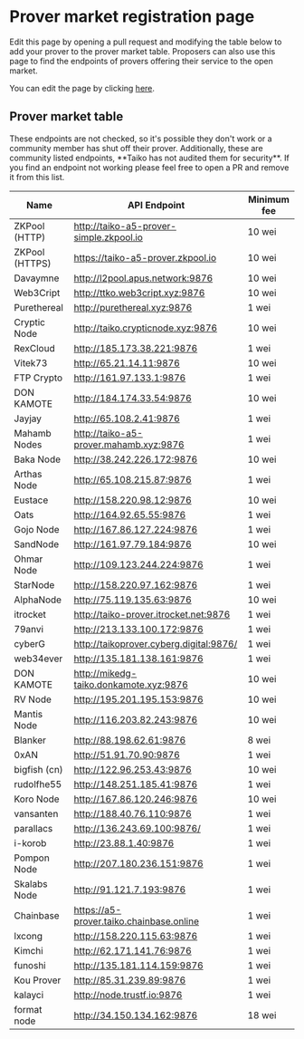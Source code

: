
# Prover market registration page

Edit this page by opening a pull request and modifying the table below to add your prover to the prover market table. Proposers can also use this page to find the endpoints of provers offering their service to the open market.

You can edit the page by clicking [here](https://github.com/taikoxyz/taiko-mono/edit/main/packages/website/pages/docs/reference/prover-market-page.mdx).

## Prover market table

<Callout type="warning">
  These endpoints are not checked, so it's possible they don't work or a
  community member has shut off their prover. Additionally, these are community
  listed endpoints, **Taiko has not audited them for security**. If you find an
  endpoint not working please feel free to open a PR and remove it from this
  list.
</Callout>

| Name           | API Endpoint                            | Minimum fee |
| -------------- | --------------------------------------- | ----------- |
| ZKPool (HTTP)  | http://taiko-a5-prover-simple.zkpool.io | 10 wei      |
| ZKPool (HTTPS) | https://taiko-a5-prover.zkpool.io       | 10 wei      |
| Davaymne       | http://l2pool.apus.network:9876         | 10 wei      |
| Web3Cript      | http://ttko.web3cript.xyz:9876          | 10 wei      |
| Purethereal    | http://purethereal.xyz:9876             | 1 wei       |
| Cryptic Node   | http://taiko.crypticnode.xyz:9876       | 10 wei      |
| RexCloud       | http://185.173.38.221:9876              | 1 wei       |
| Vitek73        | http://65.21.14.11:9876                 | 10 wei      |
| FTP Crypto     | http://161.97.133.1:9876                | 1 wei       |
| DON KAMOTE     | http://184.174.33.54:9876               | 10 wei      |
| Jayjay         | http://65.108.2.41:9876                 | 1 wei       |
| Mahamb Nodes   | http://taiko-a5-prover.mahamb.xyz:9876  | 1 wei       |
| Baka Node      | http://38.242.226.172:9876              | 10 wei      |
| Arthas Node    | http://65.108.215.87:9876               | 1 wei       |
| Eustace        | http://158.220.98.12:9876               | 10 wei      |
| Oats           | http://164.92.65.55:9876                | 1 wei       |
| Gojo Node      | http://167.86.127.224:9876              | 1 wei       |
| SandNode       | http://161.97.79.184:9876               | 10 wei      |
| Ohmar Node     | http://109.123.244.224:9876             | 1 wei       |
| StarNode       | http://158.220.97.162:9876              | 1 wei       |
| AlphaNode      | http://75.119.135.63:9876               | 10 wei      |
| itrocket       | http://taiko-prover.itrocket.net:9876   | 1 wei       |
| 79anvi         | http://213.133.100.172:9876             | 1 wei       |
| cyberG         | http://taikoprover.cyberg.digital:9876/ | 1 wei       |
| web34ever      | http://135.181.138.161:9876             | 1 wei       |
| DON KAMOTE     | http://mikedg-taiko.donkamote.xyz:9876  | 10 wei      |
| RV Node        | http://195.201.195.153:9876             | 10 wei      |
| Mantis Node    | http://116.203.82.243:9876              | 10 wei      |
| Blanker        | http://88.198.62.61:9876                | 8 wei       |
| 0xAN           | http://51.91.70.90:9876                 | 1 wei       |
| bigfish (cn)   | http://122.96.253.43:9876               | 10 wei      |
| rudolfhe55     | http://148.251.185.41:9876              | 1 wei      |
| Koro Node      | http://167.86.120.246:9876              | 10 wei      |
| vansanten      | http://188.40.76.110:9876               | 1 wei      |
| parallacs      | http://136.243.69.100:9876/             | 1 wei      |
| i-korob        | http://23.88.1.40:9876                  | 1 wei      |
| Pompon Node    | http://207.180.236.151:9876             | 1 wei      |
| Skalabs Node   | http://91.121.7.193:9876                | 1 wei      |  
| Chainbase      | https://a5-prover.taiko.chainbase.online | 1 wei      |
| lxcong         | http://158.220.115.63:9876              | 1 wei      |
| Kimchi         | http://62.171.141.76:9876               | 1 wei      |
| funoshi        | http://135.181.114.159:9876             | 1 wei       |
| Kou Prover     | http://85.31.239.89:9876                | 1 wei      |
| kalayci        | http://node.trustf.io:9876              | 1 wei       |
| format node    | http://34.150.134.162:9876              | 18 wei      |
